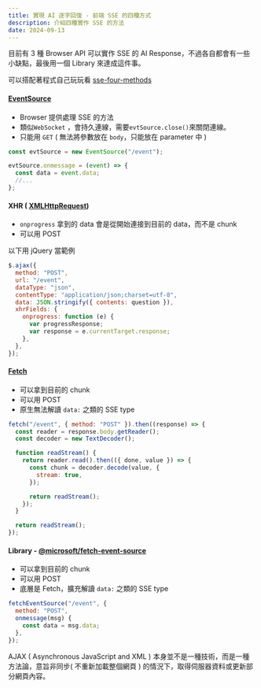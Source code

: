 ```yaml
---
title: 實現 AI 逐字回復 - 前端 SSE 的四種方式
description: 介紹四種實作 SSE 的方法
date: 2024-09-13
---
```



目前有 3 種 Browser API 可以實作 SSE 的 AI Response，不過各自都會有一些小缺點，最後用一個 Library 來達成這件事。

可以搭配著程式自己玩玩看 [sse-four-methods](https://github.com/enohuang3108/sse-four-methods)

#### [EventSource](https://developer.mozilla.org/en-US/docs/Web/API/Server-sent_events/Using_server-sent_events)

- Browser 提供處理 SSE 的方法
- 類似`WebSocket` ，會持久連線，需要`evtSource.close()`來關閉連線。
- 只能用 `GET` ( 無法將參數放在 `body`，只能放在 parameter 中 )

```js
const evtSource = new EventSource("/event");

evtSource.onmessage = (event) => {
  const data = event.data;
  //...
};
```

#### XHR ( [XMLHttpRequest](https://developer.mozilla.org/en-US/docs/Web/API/XMLHttpRequest/XMLHttpRequest))

- `onprogress` 拿到的 data 會是從開始連接到目前的 data，而不是 chunk
- 可以用 POST

以下用 jQuery 當範例

```js
$.ajax({
  method: "POST",
  url: "/event",
  dataType: "json",
  contentType: "application/json;charset=utf-8",
  data: JSON.stringify({ contents: question }),
  xhrFields: {
    onprogress: function (e) {
      var progressResponse;
      var response = e.currentTarget.response;
    },
  },
});
```

#### [Fetch](https://developer.mozilla.org/zh-TW/docs/Web/API/Fetch_API/Using_Fetch)

- 可以拿到目前的 chunk
- 可以用 POST
- 原生無法解讀 `data:` 之類的 SSE type

```js
fetch("/event", { method: "POST" }).then((response) => {
  const reader = response.body.getReader();
  const decoder = new TextDecoder();

  function readStream() {
    return reader.read().then(({ done, value }) => {
      const chunk = decoder.decode(value, {
        stream: true,
      });

      return readStream();
    });
  }

  return readStream();
});
```

#### Library - [@microsoft/fetch-event-source](https://github.com/Azure/fetch-event-source)

- 可以拿到目前的 chunk
- 可以用 POST
- 底層是 Fetch，擴充解讀 `data:` 之類的 SSE type

```js
fetchEventSource("/event", {
  method: "POST",
  onmessage(msg) {
    const data = msg.data;
  },
});
```

<Note title="AJAX是什麼">
  AJAX ( Asynchronous JavaScript and XML )
  本身並不是一種技術，而是一種方法論，意旨非同步( 不重新加載整個網頁 )
  的情況下，取得伺服器資料或更新部分網頁內容。
</Note>

